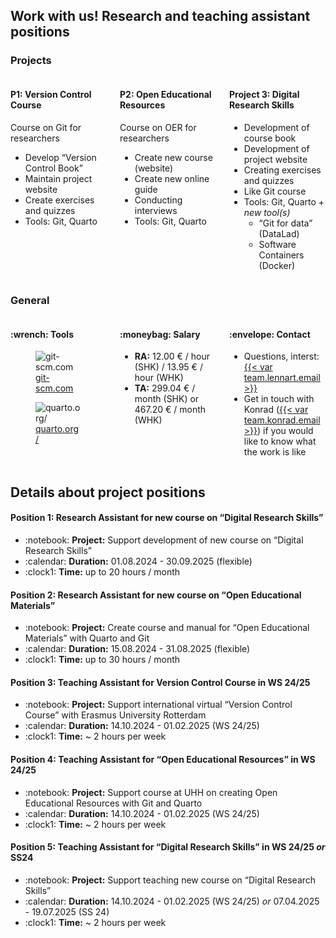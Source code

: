 ## Work with us! Research and teaching assistant positions

### Projects

::::: {.columns}
:::: {.column width="33%"}
::: {.fragment}
#### P1: Version Control Course

Course on Git for researchers

- Develop "Version Control Book"
- Maintain project website
- Create exercises and quizzes
- Tools: Git, Quarto
:::
::::
:::: {.column width="33%"}
::: {.fragment}
#### P2: Open Educational Resources

Course on OER for researchers

- Create new course (website)
- Create new online guide
- Conducting interviews
- Tools: Git, Quarto
:::
::::
:::: {.column width="33%"}
::: {.fragment}
#### Project 3: Digital Research Skills

- Development of course book
- Development of project website
- Creating exercises and quizzes
- Like Git course
- Tools: Git, Quarto + *new tool(s)*
    - "Git for data" (DataLad)
    - Software Containers (Docker)
:::
::::
:::::

### General

::::: {.columns}
:::: {.column width="33%"}
::: {.fragment}
#### :wrench: Tools
::: {layout-ncol=2}
![[git-scm.com](https://git-scm.com/)](../images/git-logo-full.svg){fig-align="center"}

![[quarto.org/](https://quarto.org/)](../images/quarto-logo.png){fig-align="center"}
:::
:::
::::
:::: {.column width="33%"}
::: {.fragment}
#### :moneybag: Salary

- **RA:** 12.00 € / hour (SHK) / 13.95 € / hour (WHK)
- **TA:** 299.04 € / month (SHK) or 467.20 € / month (WHK)
:::
::::
:::: {.column width="33%"}
::: {.fragment}
#### :envelope: Contact

-  Questions, interst: [{{< var team.lennart.email >}}]({{< var team.lennart.mailto >}})
- Get in touch with Konrad ([{{< var team.konrad.email >}}]({{< var team.konrad.mailto >}})) if you would like to know what the work is like
:::
::::
:::::

## Details about project positions

::: {.fragment}
#### Position 1: Research Assistant for new course on "Digital Research Skills"

- :notebook: **Project:** Support development of new course on "Digital Research Skills"
- :calendar: **Duration:** 01.08.2024 - 30.09.2025 (flexible)
- :clock1: **Time:** up to 20 hours / month
:::

::: {.fragment}
#### Position 2: Research Assistant for new course on "Open Educational Materials"

- :notebook: **Project:** Create course and manual for "Open Educational Materials" with Quarto and Git
- :calendar: **Duration:** 15.08.2024 - 31.08.2025 (flexible)
- :clock1: **Time:** up to 30 hours / month
:::

::: {.fragment}
#### Position 3: Teaching Assistant for Version Control Course in WS 24/25

- :notebook: **Project:** Support international virtual "Version Control Course" with Erasmus University Rotterdam
- :calendar: **Duration:** 14.10.2024 - 01.02.2025 (WS 24/25)
- :clock1: **Time:** ~ 2 hours per week
:::

::: {.fragment}
#### Position 4: Teaching Assistant for "Open Educational Resources" in WS 24/25

- :notebook: **Project:** Support course at UHH on creating Open Educational Resources with Git and Quarto
- :calendar: **Duration:** 14.10.2024 - 01.02.2025 (WS 24/25)
- :clock1: **Time:** ~ 2 hours per week
:::

::: {.fragment}
#### Position 5: Teaching Assistant for "Digital Research Skills" in WS 24/25 *or* SS24

- :notebook: **Project:** Support teaching new course on "Digital Research Skills"
- :calendar: **Duration:** 14.10.2024 - 01.02.2025 (WS 24/25) *or* 07.04.2025 - 19.07.2025 (SS 24)
- :clock1: **Time:** ~ 2 hours per week
:::